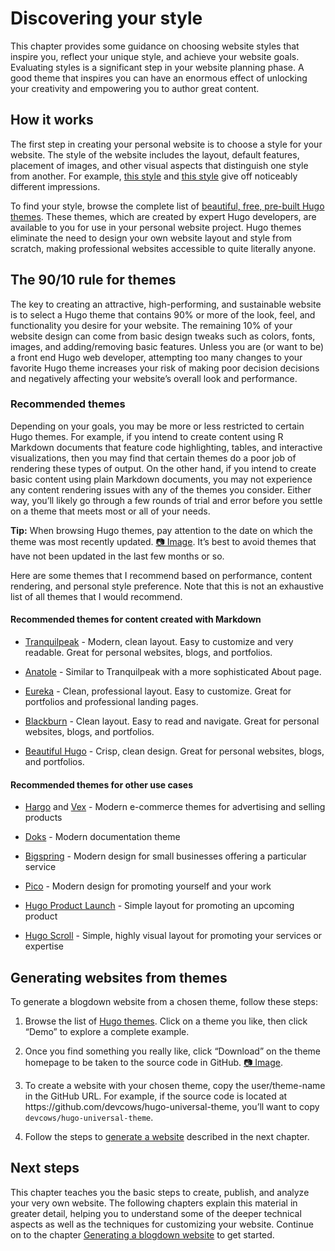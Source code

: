 # Discovering your style {#choose-theme}

This chapter provides some guidance on choosing website styles that inspire you, reflect your unique style, and achieve your website goals. Evaluating styles is a significant step in your website planning phase. A good theme that inspires you can have an enormous effect of unlocking your creativity and empowering you to author great content.

## How it works

The first step in creating your personal website is to choose a style for your website. The style of the website includes the layout, default features, placement of images, and other visual aspects that distinguish one style from another. For example, [this style](https://themes.gohugo.io/vex-hugo/) and [this style](https://themes.gohugo.io/hugo-split-theme/) give off noticeably different impressions.

To find your style, browse the complete list of [beautiful, free, pre-built Hugo themes](https://themes.gohugo.io/). These themes, which are created by expert Hugo developers, are available to you for use in your personal website project. Hugo themes eliminate the need to design your own website layout and style from scratch, making professional websites accessible to quite literally anyone.

## The 90/10 rule for themes

The key to creating an attractive, high-performing, and sustainable website is to select a Hugo theme that contains 90% or more of the look, feel, and functionality you desire for your website. The remaining 10% of your website design can come from basic design tweaks such as colors, fonts, images, and adding/removing basic features. Unless you are (or want to be) a front end Hugo web developer, attempting too many changes to your favorite Hugo theme increases your risk of making poor decision decisions and negatively affecting your website's overall look and performance.

### Recommended themes

Depending on your goals, you may be more or less restricted to certain Hugo themes. For example, if you intend to create content using R Markdown documents that feature code highlighting, tables, and interactive visualizations, then you may find that certain themes do a poor job of rendering these types of output. On the other hand, if you intend to create basic content using plain Markdown documents, you may not experience any content rendering issues with any of the themes you consider. Either way, you'll likely go through a few rounds of trial and error before you settle on a theme that meets most or all of your needs.

**Tip:** When browsing Hugo themes, pay attention to the date on which the theme was most recently updated. [📷 Image](https://i.imgur.com/fp7WH6s.png). It's best to avoid themes that have not been updated in the last few months or so.

Here are some themes that I recommend based on performance, content rendering, and personal style preference. Note that this is not an exhaustive list of all themes that I would recommend.

#### Recommended themes for content created with Markdown {-}

- [Tranquilpeak](https://themes.gohugo.io/hugo-tranquilpeak-theme/) - Modern, clean layout. Easy to customize and very readable. Great for personal websites, blogs, and portfolios.

- [Anatole](https://themes.gohugo.io/anatole/) - Similar to Tranquilpeak with a more sophisticated About page.

- [Eureka](https://themes.gohugo.io/hugo-eureka/) - Clean, professional layout. Easy to customize. Great for portfolios and professional landing pages.

- [Blackburn](https://themes.gohugo.io/blackburn/) - Clean layout. Easy to read and navigate. Great for personal websites, blogs, and portfolios.

- [Beautiful Hugo](https://themes.gohugo.io/beautifulhugo/) - Crisp, clean design. Great for personal websites, blogs, and portfolios.

#### Recommended themes for other use cases {-}

- [Hargo](https://themes.gohugo.io/hargo-hugo-ecommerce-theme/) and [Vex](https://themes.gohugo.io/vex-hugo/) - Modern e-commerce themes for advertising and selling products

- [Doks](https://themes.gohugo.io/doks/) - Modern documentation theme

- [Bigspring](https://themes.gohugo.io/bigspring-hugo-startup-theme/) - Modern design for small businesses offering a particular service

- [Pico](https://themes.gohugo.io/hugo-theme-pico/) - Modern design for promoting yourself and your work

- [Hugo Product Launch](https://themes.gohugo.io/hugo-product-launch/) - Simple layout for promoting an upcoming product

- [Hugo Scroll](https://themes.gohugo.io/hugo-scroll/) - Simple, highly visual layout for promoting your services or expertise

## Generating websites from themes {#create-site-with-theme}

To generate a blogdown website from a chosen theme, follow these steps:

1. Browse the list of [Hugo themes](https://themes.gohugo.io/). Click on a theme you like, then click "Demo" to explore a complete example.

2. Once you find something you really like, click "Download" on the theme homepage to be taken to the source code in GitHub. [📷 Image](https://i.imgur.com/ld35gNP.png).

3. To create a website with your chosen theme, copy the user/theme-name in the GitHub URL. For example, if the source code is located at https://github.com/devcows/hugo-universal-theme, you'll want to copy `devcows/hugo-universal-theme`.

4. Follow the steps to [generate a website](#generate) described in the next chapter.

## Next steps

This chapter teaches you the basic steps to create, publish, and analyze your very own website. The following chapters explain this material in greater detail, helping you to understand some of the deeper technical aspects as well as the techniques for customizing your website. Continue on to the chapter [Generating a blogdown website](#generate) to get started.


